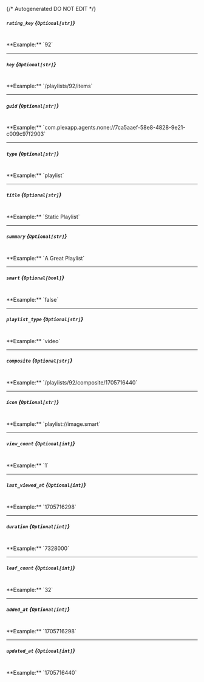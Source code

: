{/* Autogenerated DO NOT EDIT  */}
##### `rating_key` *{`Optional[str]`}*
<br/>
**Example:** `92`

---
##### `key` *{`Optional[str]`}*
<br/>
**Example:** `/playlists/92/items`

---
##### `guid` *{`Optional[str]`}*
<br/>
**Example:** `com.plexapp.agents.none://7ca5aaef-58e8-4828-9e21-c009c97f2903`

---
##### `type` *{`Optional[str]`}*
<br/>
**Example:** `playlist`

---
##### `title` *{`Optional[str]`}*
<br/>
**Example:** `Static Playlist`

---
##### `summary` *{`Optional[str]`}*
<br/>
**Example:** `A Great Playlist`

---
##### `smart` *{`Optional[bool]`}*
<br/>
**Example:** `false`

---
##### `playlist_type` *{`Optional[str]`}*
<br/>
**Example:** `video`

---
##### `composite` *{`Optional[str]`}*
<br/>
**Example:** `/playlists/92/composite/1705716440`

---
##### `icon` *{`Optional[str]`}*
<br/>
**Example:** `playlist://image.smart`

---
##### `view_count` *{`Optional[int]`}*
<br/>
**Example:** `1`

---
##### `last_viewed_at` *{`Optional[int]`}*
<br/>
**Example:** `1705716298`

---
##### `duration` *{`Optional[int]`}*
<br/>
**Example:** `7328000`

---
##### `leaf_count` *{`Optional[int]`}*
<br/>
**Example:** `32`

---
##### `added_at` *{`Optional[int]`}*
<br/>
**Example:** `1705716298`

---
##### `updated_at` *{`Optional[int]`}*
<br/>
**Example:** `1705716440`


